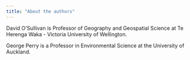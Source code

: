 ```yaml
---
title: "About the authors"
---
```

David O’Sullivan is Professor of Geography and Geospatial Science at Te Herenga Waka - Victoria University of Wellington.

George Perry is a Professor in Environmental Science at the University of Auckland.
